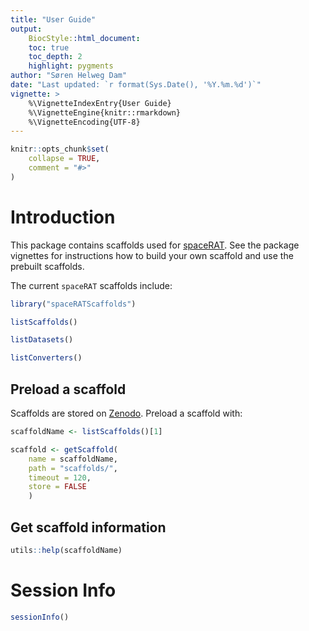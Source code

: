 ```yaml
---
title: "User Guide"
output: 
    BiocStyle::html_document:
    toc: true
    toc_depth: 2
    highlight: pygments
author: "Søren Helweg Dam"
date: "Last updated: `r format(Sys.Date(), '%Y.%m.%d')`"
vignette: >
    %\VignetteIndexEntry{User Guide}
    %\VignetteEngine{knitr::rmarkdown}
    %\VignetteEncoding{UTF-8}
---
```


```r
knitr::opts_chunk$set(
    collapse = TRUE,
    comment = "#>"
)
```

# Introduction

This package contains scaffolds used for
[spaceRAT](https://github.com/shdam/spaceRAT). See the package
vignettes for instructions how to build your own scaffold
and use the prebuilt scaffolds.

The current `spaceRAT` scaffolds include:

``` r

library("spaceRATScaffolds")

listScaffolds()

listDatasets()

listConverters()

```

## Preload a scaffold

Scaffolds are stored on [Zenodo](https://zenodo.org/records/10142340).
Preload a scaffold with:

```r

scaffoldName <- listScaffolds()[1]

scaffold <- getScaffold(
    name = scaffoldName,
    path = "scaffolds/",
    timeout = 120,
    store = FALSE
    )
```

## Get scaffold information

```r

utils::help(scaffoldName)
```


# Session Info

```r
sessionInfo()
```
